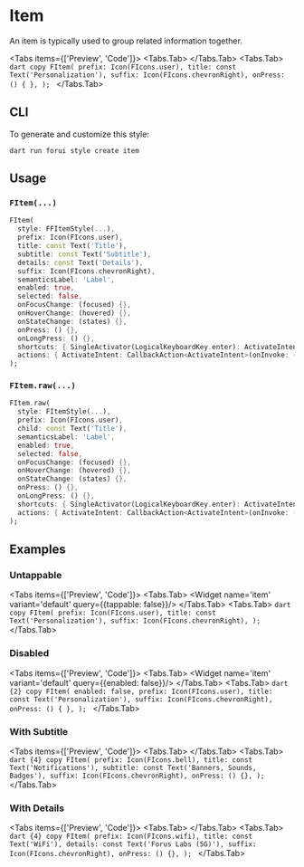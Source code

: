 
# Item

An item is typically used to group related information together.

<LinkBadgeGroup>
    <LinkBadge label="API Reference" href="https://pub.dev/documentation/forui/latest/forui.widgets.item/"/>
</LinkBadgeGroup>

<Tabs items={['Preview', 'Code']}>
  <Tabs.Tab>
    <Widget name='item' variant='default' query={{}}/>
  </Tabs.Tab>
  <Tabs.Tab>
    ```dart copy
    FItem(
      prefix: Icon(FIcons.user),
      title: const Text('Personalization'),
      suffix: Icon(FIcons.chevronRight),
      onPress: () { },
    );
    ```
  </Tabs.Tab>
</Tabs>

## CLI

To generate and customize this style:

```shell copy
dart run forui style create item
```

## Usage

### `FItem(...)`

```dart copy
FItem(
  style: FFItemStyle(...),
  prefix: Icon(FIcons.user),
  title: const Text('Title'),
  subtitle: const Text('Subtitle'),
  details: const Text('Details'),
  suffix: Icon(FIcons.chevronRight),
  semanticsLabel: 'Label',
  enabled: true,
  selected: false,
  onFocusChange: (focused) {},
  onHoverChange: (hovered) {},
  onStateChange: (states) {},
  onPress: () {},
  onLongPress: () {},
  shortcuts: { SingleActivator(LogicalKeyboardKey.enter): ActivateIntent() },
  actions: { ActivateIntent: CallbackAction<ActivateIntent>(onInvoke: (_) {}) },
);
```

### `FItem.raw(...)`

```dart copy
FItem.raw(
  style: FItemStyle(...),
  prefix: Icon(FIcons.user),
  child: const Text('Title'),
  semanticsLabel: 'Label',
  enabled: true,
  selected: false,
  onFocusChange: (focused) {},
  onHoverChange: (hovered) {},
  onStateChange: (states) {},
  onPress: () {},
  onLongPress: () {},
  shortcuts: { SingleActivator(LogicalKeyboardKey.enter): ActivateIntent() },
  actions: { ActivateIntent: CallbackAction<ActivateIntent>(onInvoke: (_) {}) },
);
```

## Examples

### Untappable

<Tabs items={['Preview', 'Code']}>
  <Tabs.Tab>
    <Widget name='item' variant='default' query={{tappable: false}}/>
  </Tabs.Tab>
  <Tabs.Tab>
    ```dart copy
    FItem(
      prefix: Icon(FIcons.user),
      title: const Text('Personalization'),
      suffix: Icon(FIcons.chevronRight),
    );
    ```
  </Tabs.Tab>
</Tabs>

### Disabled

<Tabs items={['Preview', 'Code']}>
  <Tabs.Tab>
    <Widget name='item' variant='default' query={{enabled: false}}/>
  </Tabs.Tab>
  <Tabs.Tab>
    ```dart {2} copy
    FItem(
      enabled: false,
      prefix: Icon(FIcons.user),
      title: const Text('Personalization'),
      suffix: Icon(FIcons.chevronRight),
      onPress: () { },
    );
    ```
  </Tabs.Tab>
</Tabs>

### With Subtitle

<Tabs items={['Preview', 'Code']}>
  <Tabs.Tab>
    <Widget name='item' variant='subtitle' query={{}}/>
  </Tabs.Tab>
  <Tabs.Tab>
    ```dart {4} copy
    FItem(
      prefix: Icon(FIcons.bell),
      title: const Text('Notifications'),
      subtitle: const Text('Banners, Sounds, Badges'),
      suffix: Icon(FIcons.chevronRight),
      onPress: () {},
    );
    ```
  </Tabs.Tab>
</Tabs>

### With Details

<Tabs items={['Preview', 'Code']}>
  <Tabs.Tab>
    <Widget name='item' variant='details' query={{}}/>
  </Tabs.Tab>
  <Tabs.Tab>
    ```dart {4} copy
    FItem(
      prefix: Icon(FIcons.wifi),
      title: const Text('WiFi'),
      details: const Text('Forus Labs (5G)'),
      suffix: Icon(FIcons.chevronRight),
      onPress: () {},
    );
    ```
  </Tabs.Tab>
</Tabs>
